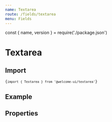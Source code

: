 ```yaml
---
name: Textarea
route: /fields/textarea
menu: Fields
---
```


const { name, version } = require('./package.json')

# Textarea

<TagVersion version={version} name={name} />

## Import

<Code>{`import { Textarea } from '@welcome-ui/textarea'`}</Code>

## Example

<Playground>
  <Form initialValues={{}}>
    <ConnectedField
      name="textarea"
      component={Textarea}
      label="Description"
      hint="Description must be <200 words"
      required
    />
  </Form>
</Playground>

## Properties

<Props of={Textarea} />
